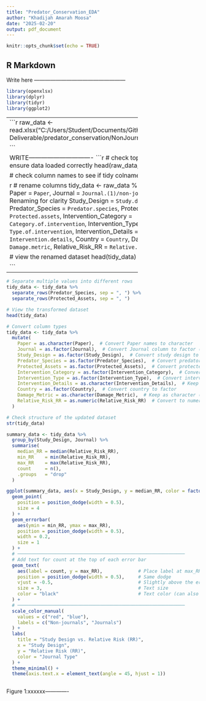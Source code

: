 ```yaml
---
title: "Predator_Conservation_EDA"
author: "Khadijah Amarah Moosa"
date: "2025-02-20"
output: pdf_document
---
```


```r
knitr::opts_chunk$set(echo = TRUE)
```

## R Markdown

Write here ---------------------------------------------------

```r
library(openxlsx)
library(dplyr)
library(tidyr)
library(ggplot2)
```

------------------------------------------------
```r
raw_data <- read.xlsx("C:/Users/Student/Documents/GitHub Deliverable/predator_conservation/NonJournalRawData.xlsx")

```


WRITE-------------------------------
```r

# check top 5 rows to ensure data loaded correctly 
head(raw_data, 5)

# check column names to see if tidy
colnames(raw_data)

```
```r

# rename columns
tidy_data <- raw_data %>%
  rename(
    Paper = `Paper`,
    Journal = `Journal.(1)/non-journal(0)`,  # Renaming for clarity
    Study_Design = `Study.design`,
    Predator_Species = `Predator.species`,
    Protected_Assets = `Protected.assets`,
    Intervention_Category = `Category.of.intervention`,
    Intervention_Type = `Type.of.intervention`,
    Intervention_Details = `Intervention.details`,
    Country = `Country`,
    Damage_Metric = `Damage.metric`,
    Relative_Risk_RR = `Relative.risk.RR`
  )

# view the renamed dataset
head(tidy_data)

```
---------------------------------------------
```r

# Separate multiple values into different rows
tidy_data <- tidy_data %>%
  separate_rows(Predator_Species, sep = ", ") %>%
  separate_rows(Protected_Assets, sep = ", ")

# View the transformed dataset
head(tidy_data)

# Convert column types
tidy_data <- tidy_data %>%
  mutate(
    Paper = as.character(Paper),  # Convert Paper names to character
    Journal = as.factor(Journal),  # Convert Journal column to factor (categorical)
    Study_Design = as.factor(Study_Design),  # Convert study design to factor
    Predator_Species = as.factor(Predator_Species),  # Convert predator species to factor
    Protected_Assets = as.factor(Protected_Assets),  # Convert protected assets to factor
    Intervention_Category = as.factor(Intervention_Category),  # Convert intervention category to factor
    Intervention_Type = as.factor(Intervention_Type),  # Convert intervention type to factor
    Intervention_Details = as.character(Intervention_Details),  # Keep as character
    Country = as.factor(Country),  # Convert country to factor
    Damage_Metric = as.character(Damage_Metric),  # Keep as character (might need more cleaning)
    Relative_Risk_RR = as.numeric(Relative_Risk_RR)  # Convert to numeric for calculations
  )

# Check structure of the updated dataset
str(tidy_data)
```


```r
summary_data <- tidy_data %>%
  group_by(Study_Design, Journal) %>%
  summarise(
    median_RR = median(Relative_Risk_RR),
    min_RR    = min(Relative_Risk_RR),
    max_RR    = max(Relative_Risk_RR),
    count     = n(),
    .groups   = "drop"
  )

ggplot(summary_data, aes(x = Study_Design, y = median_RR, color = factor(Journal))) +
  geom_point(
    position = position_dodge(width = 0.5),
    size = 4
  ) +
  geom_errorbar(
    aes(ymin = min_RR, ymax = max_RR),
    position = position_dodge(width = 0.5),
    width = 0.2,
    size = 1
  ) +
  # ─────────────────────────────────────────────────────────────
  # Add text for count at the top of each error bar
  geom_text(
    aes(label = count, y = max_RR),             # Place label at max_RR
    position = position_dodge(width = 0.5),     # Same dodge
    vjust = -0.5,                               # Slightly above the error bar
    size = 3,                                   # Text size
    color = "black"                             # Text color (can also map to Journal)
  ) +
  # ─────────────────────────────────────────────────────────────
  scale_color_manual(
    values = c("red", "blue"),
    labels = c("Non-journals", "Journals")
  ) +
  labs(
    title = "Study Design vs. Relative Risk (RR)",
    x = "Study Design",
    y = "Relative Risk (RR)",
    color = "Journal Type"
  ) +
  theme_minimal() +
  theme(axis.text.x = element_text(angle = 45, hjust = 1))
  
```

Figure 1:xxxxxx-------------